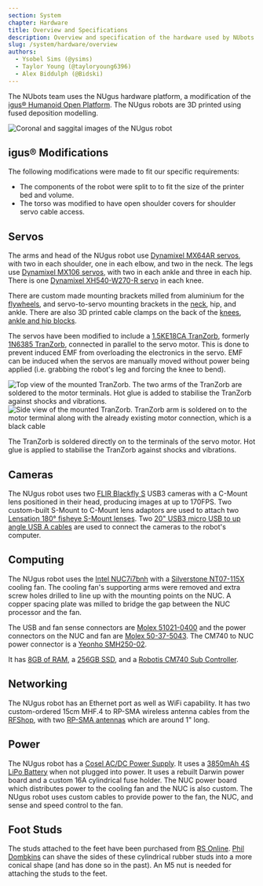 ```yaml
---
section: System
chapter: Hardware
title: Overview and Specifications
description: Overview and specification of the hardware used by NUbots.
slug: /system/hardware/overview
authors:
  - Ysobel Sims (@ysims)
  - Taylor Young (@tayloryoung6396)
  - Alex Biddulph (@Bidski)
---
```


The NUbots team uses the NUgus hardware platform, a modification of the [igus® Humanoid Open Platform](http://www.nimbro.net/OP/). The NUgus robots are 3D printed using fused deposition modelling.

![Coronal and saggital images of the NUgus robot](./images/nugus.png 'Coronal and saggital images of the NUgus robot')

## igus® Modifications

The following modifications were made to fit our specific requirements:

- The components of the robot were split to to fit the size of the printer bed and volume.
- The torso was modified to have open shoulder covers for shoulder servo cable access.

## Servos

The arms and head of the NUgus robot use [Dynamixel MX64AR servos](http://emanual.robotis.com/docs/en/dxl/mx/mx-64/), with two in each shoulder, one in each elbow, and two in the neck. The legs use [Dynamixel MX106 servos](http://emanual.robotis.com/docs/en/dxl/mx/mx-106/), with two in each ankle and three in each hip. There is one [Dynamixel XH540-W270-R servo](https://emanual.robotis.com/docs/en/dxl/x/xh540-w270/) in each knee.

There are custom made mounting brackets milled from aluminium for the [flywheels](https://github.com/NUbots/NUware/blob/main/Igus/Current%20Design/stl_file/Flywheel_Bracket.stl), and servo-to-servo mounting brackets in the [neck](https://github.com/NUbots/NUware/blob/main/Igus/Current%20Design/stl_file/Head_Bracket.stl), hip, and ankle. There are also 3D printed cable clamps on the back of the [knees](https://github.com/NUbots/NUware/blob/main/Igus/Current%20Design/stl_file/Servo_cable_holder.stl), [ankle and hip blocks](https://github.com/NUbots/NUware/blob/main/Igus/Current%20Design/stl_file/Cable_Holder.stl).

The servos have been modified to include a [1.5KE18CA TranZorb](https://www.st.com/content/ccc/resource/technical/document/datasheet/03/7a/4e/3b/96/c3/4e/37/CD00000663.pdf/files/CD00000663.pdf/jcr:content/translations/en.CD00000663.pdf), formerly [1N6385 TranZorb](http://www.vishay.com/docs/88356/icte.pdf), connected in parallel to the servo motor.
This is done to prevent induced EMF from overloading the electronics in the servo.
EMF can be induced when the servos are manually moved without power being applied (i.e. grabbing the robot's leg and forcing the knee to bend).

<Grid columns='1fr 2fr'>

![Top view of the mounted TranZorb. The two arms of the TranZorb are soldered to the motor terminals. Hot glue is added to stabilise the TranZorb against shocks and vibrations.](./images/servo-tranzorb-1.png 'Top view of the mounted TranZorb. The two arms of the TranZorb are soldered to the motor terminals. Hot glue is added to stabilise the TranZorb against shocks and vibrations.')
![Side view of the mounted TranZorb. TranZorb arm is soldered on to the motor terminal along with the already existing motor connection, which is a black cable](./images/servo-tranzorb-2.png 'Side view of the mounted TranZorb. TranZorb arm is soldered on to the motor terminal along with the already existing motor connection (black cable)')

</Grid>

The TranZorb is soldered directly on to the terminals of the servo motor. Hot glue is applied to stabilise the TranZorb against shocks and vibrations.

## Cameras

The NUgus robot uses two [FLIR Blackfly S](https://www.flir.com/products/blackfly-s-usb3?model=BFS-U3-13Y3C-C) USB3 cameras with a C-Mount lens positioned in their head, producing images at up to 170FPS. Two custom-built S-Mount to C-Mount lens adaptors are used to attach two [Lensation 180° fisheye S-Mount lenses](https://www.lensation.de/product/BF10M19828S118C/). Two [20" USB3 micro USB to up angle USB A cables](https://www.angledcables.com/parts/rr-aums-xxgr.html#RR-AUMS-20GR) are used to connect the cameras to the robot's computer.

## Computing

The NUgus robot uses the [Intel NUC7i7bnh](https://www.intel.com.au/content/www/au/en/products/boards-kits/nuc/kits/nuc7i7bnh.html) with a [Silverstone NT07-115X](https://www.silverstonetek.com/product.php?pid=442&area=en) cooling fan. The cooling fan's supporting arms were removed and extra screw holes drilled to line up with the mounting points on the NUC. A copper spacing plate was milled to bridge the gap between the NUC processor and the fan.

The USB and fan sense connectors are [Molex 51021-0400](https://au.element14.com/molex/51021-0400/connector-housing-rcpt-4pos/dp/9733116) and the power connectors on the NUC and fan are [Molex 50-37-5043](https://au.element14.com/molex/50-37-5043/connector-rcpt-4pos-1row-2-5mm/dp/9979565). The CM740 to NUC power connector is a [Yeonho SMH250-02](https://www.alldatasheet.com/datasheet-pdf/pdf/148130/YEONHO/SMH250-02.html).

It has [8GB of RAM](https://www.corsair.com/uk/en/Categories/Products/Memory/Mainstream-Memory/Corsair-Memory-8GB-%282x4GB%29-DDR4-SODIMM-2133MHz-C15-Memory-Kit/p/CMSO8GX4M2A2133C15), a [256GB SSD](https://www.intel.com.au/content/www/au/en/products/sku/94921/intel-ssd-600p-series-256gb-m-2-80mm-pcie-3-0-x4-3d1-tlc/specifications.html), and a [Robotis CM740 Sub Controller](<http://support.robotis.com/en/product/robotis-op2/sub_controller(cm-740).htm>).

## Networking

The NUgus robot has an Ethernet port as well as WiFi capability. It has two custom-ordered 15cm MHF.4 to RP-SMA wireless antenna cables from the [RFShop](https://rfshop.com.au/), with two [RP-SMA antennas](https://au.element14.com/microchip/rn-sma-s-rp/antenna-2-4ghz-1inch-w-rpsma/dp/2143323) which are around 1" long.

## Power

The NUgus robot has a [Cosel AC/DC Power Supply](https://www.powerbox.com.au/ac-dc-power-supplies/ac-dc-power-supply-cosel-pbb20c). It uses a [3850mAh 4S LiPo Battery](https://www.modelflight.com.au/dualsky-ultra-70-lipo-battery-3850mah-4s-70c.html) when not plugged into power. It uses a rebuilt Darwin power board and a custom 16A cylindrical fuse holder. The NUC power board which distributes power to the cooling fan and the NUC is also custom.
The NUgus robot uses custom cables to provide power to the fan, the NUC, and sense and speed control to the fan.

## Foot Studs

The studs attached to the feet have been purchased from [RS Online](https://au.rs-online.com/web/p/stud-mounts/1264940/?sra=pstk). [Phil Dombkins](https://www.newcastle.edu.au/profile/phillip-dombkins) can shave the sides of these cylindrical rubber studs into a more conical shape (and has done so in the past). An M5 nut is needed for attaching the studs to the feet.
